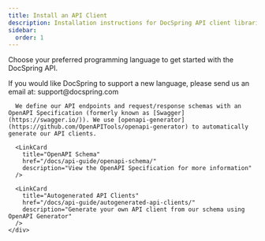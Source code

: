```yaml
---
title: Install an API Client
description: Installation instructions for DocSpring API client libraries
sidebar:
  order: 1
---
```




Choose your preferred programming language to get started with the DocSpring API.

<Tabs syncKey="language">
<TabItem label="Ruby">
  <SdkInstallationCardGrid cards={sdkLinkCardConfigs.ruby} />
  <RubyMarkdown />
</TabItem>

<TabItem label="Python">
  <SdkInstallationCardGrid cards={sdkLinkCardConfigs.python} />
  <PythonMarkdown />
</TabItem>

<TabItem label="TypeScript">
  <SdkInstallationCardGrid cards={sdkLinkCardConfigs.typescript} />
  <TypeScriptMarkdown />
</TabItem>

<TabItem label="PHP">
  <SdkInstallationCardGrid cards={sdkLinkCardConfigs.php} />
  <PHPMarkdown />
</TabItem>

<TabItem label="Java">
  <SdkInstallationCardGrid cards={sdkLinkCardConfigs.java} />
  <JavaMarkdown />
</TabItem>

<TabItem label="C#">
  <SdkInstallationCardGrid cards={sdkLinkCardConfigs.csharp} />
  <CSharpMarkdown />
</TabItem>

<TabItem label="Go">
  <SdkInstallationCardGrid cards={sdkLinkCardConfigs.go} />
  <GoMarkdown />
</TabItem>

<TabItem label="Elixir">
  <SdkInstallationCardGrid cards={sdkLinkCardConfigs.elixir} />
  <ElixirMarkdown />
</TabItem>

<TabItem label="JavaScript">
  <SdkInstallationCardGrid cards={sdkLinkCardConfigs.javascript} />
  <JavaScriptMarkdown />
</TabItem>

  <TabItem label="Other">
    <div className="client-library-info-pane">
      If you would like DocSpring to support a new language, please send us an email at: support@docspring.com

      We define our API endpoints and request/response schemas with an OpenAPI Specification (formerly known as [Swagger](https://swagger.io/)). We use [openapi-generator](https://github.com/OpenAPITools/openapi-generator) to automatically generate our API clients.

      <LinkCard
        title="OpenAPI Schema"
        href="/docs/api-guide/openapi-schema/"
        description="View the OpenAPI Specification for more information"
      />

      <LinkCard
        title="Autogenerated API Clients"
        href="/docs/api-guide/autogenerated-api-clients/"
        description="Generate your own API client from our schema using OpenAPI Generator"
      />
    </div>

  </TabItem>
</Tabs>
